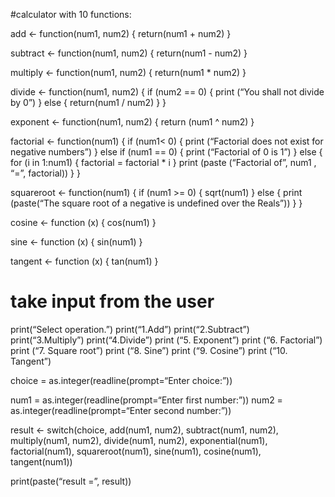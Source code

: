 #calculator with 10 functions:

add <- function(num1, num2) {
    return(num1 + num2)
}

subtract <- function(num1, num2) {
    return(num1 - num2)
}

multiply <- function(num1, num2) {
    return(num1 * num2)
}

divide <- function(num1, num2) {
  if (num2 == 0) {
    print ("You shall not divide by 0")
  } else {
    return(num1 / num2)
  }
}

exponent <- function(num1, num2) {
  return (num1 ^ num2)
}

factorial <- function(num1) {
  if (num1< 0) {
    print ("Factorial does not exist for negative numbers")
  } else if (num1 == 0) {
      print ("Factorial of 0 is 1")
  } else {
      for (i in 1:num1) {
        factorial = factorial * i
      }
      print (paste ("Factorial of", num1 , "=", factorial))
  }
}


squareroot <- function(num1) {
  if (num1 >= 0) {
       sqrt(num1)
    } else {
       print (paste("The square root of a negative is undefined over the Reals")) 
    }
}

cosine <- function (x) {
  cos(num1)
}

sine <- function (x) {
  sin(num1)
}

tangent <- function (x) {
  tan(num1)
}


# take input from the user
print("Select operation.")
print("1.Add")
print("2.Subtract")
print("3.Multiply")
print("4.Divide")
print ("5. Exponent")
print ("6. Factorial")
print ("7. Square root")
print ("8. Sine")
print ("9. Cosine")
print ("10. Tangent")


choice = as.integer(readline(prompt="Enter choice: "))

num1 = as.integer(readline(prompt="Enter first number: "))
num2 = as.integer(readline(prompt="Enter second number: "))


result <- switch(choice, add(num1, num2), subtract(num1, num2), multiply(num1, num2), divide(num1, num2), exponential(num1), factorial(num1), squareroot(num1), sine(num1), cosine(num1), tangent(num1))


print(paste("result = ", result))

